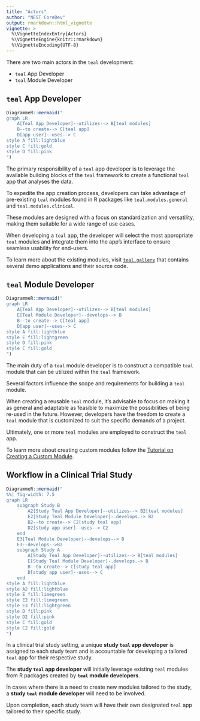 ```yaml
---
title: "Actors"
author: "NEST CoreDev"
output: rmarkdown::html_vignette
vignette: >
  %\VignetteIndexEntry{Actors}
  %\VignetteEngine{knitr::rmarkdown}
  %\VignetteEncoding{UTF-8}
---
```


There are two main actors in the `teal` development:

* `teal` App Developer
* `teal` Module Developer

## `teal` App Developer

```r
DiagrammeR::mermaid("
graph LR
    A[Teal App Developer]--utilizes--> B[teal modules]
    B--to create--> C[teal app]
    D[app user]--uses--> C
style A fill:lightblue
style C fill:gold
style D fill:pink
")
```

The primary responsibility of a `teal` app developer is to leverage the available building blocks of the `teal` framework to create a functional `teal` app that analyses the data.

To expedite the app creation process, developers can take advantage of pre-existing `teal` modules found in R packages like `teal.modules.general` and `teal.modules.clinical`.

These modules are designed with a focus on standardization and versatility, making them suitable for a wide range of use cases.

When developing a `teal` app, the developer will select the most appropriate `teal` modules and integrate them into the app's interface to ensure seamless usability for end-users.

To learn more about the existing modules, visit [`teal.gallery`](https://insightsengineering.github.io/teal.gallery/) that contains several demo applications and their source code.

## `teal` Module Developer

```r
DiagrammeR::mermaid("
graph LR
    A[Teal App Developer]--utilizes--> B[teal modules]
    E[Teal Module Developer]--develops--> B
    B--to create--> C[teal app]
    D[app user]--uses--> C
style A fill:lightblue
style E fill:lightgreen
style D fill:pink
style C fill:gold
")
```

The main duty of a `teal` module developer is to construct a compatible `teal` module that can be utilized within the `teal` framework.

Several factors influence the scope and requirements for building a `teal` module.

When creating a reusable `teal` module, it's advisable to focus on making it as general and adaptable as feasible to maximize the possibilities of being re-used in the future.
However, developers have the freedom to create a `teal` module that is customized to suit the specific demands of a project.

Ultimately, one or more `teal` modules are employed to construct the `teal` app.

To learn more about creating custom modules follow the [Tutorial on Creating a Custom Module](https://insightsengineering.github.io/teal/latest-tag/articles/creating-custom-modules.html).

## Workflow in a Clinical Trial Study

```r
DiagrammeR::mermaid("
%%| fig-width: 7.5
graph LR
    subgraph Study B
        A2[Study Teal App Developer]--utilizes--> B2[teal modules]
        E2[Study Teal Module Developer]-.develops.-> B2
        B2--to create--> C2[study teal app]
        D2[study app user]--uses--> C2
    end
    E3[Teal Module Developer]--develops--> B
    E3--develops-->B2
    subgraph Study A
        A[Study Teal App Developer]--utilizes--> B[teal modules]
        E[Study Teal Module Developer]-.develops.-> B
        B--to create--> C[study teal app]
        D[study app user]--uses--> C
    end
style A fill:lightblue
style A2 fill:lightblue
style E fill:limegreen
style E2 fill:limegreen
style E3 fill:lightgreen
style D fill:pink
style D2 fill:pink
style C fill:gold
style C2 fill:gold
")
```

In a clinical trial study setting, a unique **study `teal` app developer** is assigned to each study team and is accountable for developing a tailored `teal` app for their respective study.

The **study `teal` app developer** will initially leverage existing `teal` modules from R packages created by **`teal` module developers**.

In cases where there is a need to create new modules tailored to the study, a **study `teal` module developer** will need to be involved.

Upon completion, each study team will have their own designated `teal` app tailored to their specific study.
